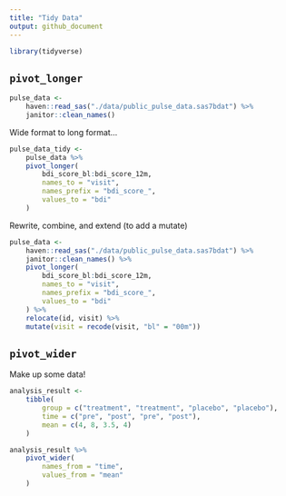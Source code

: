 ```yaml
---
title: "Tidy Data"
output: github_document
---
```


```r
library(tidyverse)
```

## `pivot_longer`

```r
pulse_data <- 
    haven::read_sas("./data/public_pulse_data.sas7bdat") %>% 
    janitor::clean_names()
```

Wide format to long format...

```r
pulse_data_tidy <-
    pulse_data %>% 
    pivot_longer(
        bdi_score_bl:bdi_score_12m, 
        names_to = "visit", 
        names_prefix = "bdi_score_", 
        values_to = "bdi"
    )
```

Rewrite, combine, and extend (to add a mutate)

```r
pulse_data <- 
    haven::read_sas("./data/public_pulse_data.sas7bdat") %>% 
    janitor::clean_names() %>% 
    pivot_longer(
        bdi_score_bl:bdi_score_12m, 
        names_to = "visit", 
        names_prefix = "bdi_score_", 
        values_to = "bdi"
    ) %>% 
    relocate(id, visit) %>% 
    mutate(visit = recode(visit, "bl" = "00m"))
```

## `pivot_wider`

Make up some data!
```r
analysis_result <-
    tibble(
        group = c("treatment", "treatment", "placebo", "placebo"),
        time = c("pre", "post", "pre", "post"), 
        mean = c(4, 8, 3.5, 4)
    )

analysis_result %>% 
    pivot_wider(
        names_from = "time", 
        values_from = "mean"
    )
```



